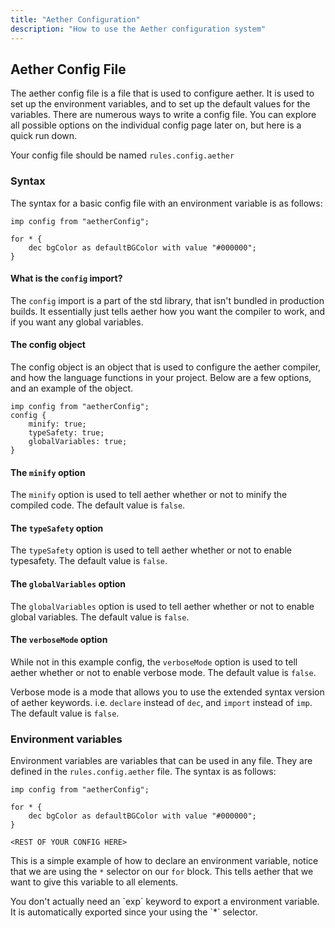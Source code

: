```yaml
---
title: "Aether Configuration"
description: "How to use the Aether configuration system"
---
```


## Aether Config File

The aether config file is a file that is used to configure aether. It is used to set up the environment variables, and to set up the default values for the variables. There are numerous ways to write a config file. You can explore all possible options on the individual config page later on, but here is a quick run down.

<Tip>Your config file should be named `rules.config.aether`</Tip>

### Syntax

The syntax for a basic config file with an environment variable is as follows:

```aether
imp config from "aetherConfig";

for * {
    dec bgColor as defaultBGColor with value "#000000";
}
```

#### What is the `config` import?

The `config` import is a part of the std library, that isn't bundled in production builds. It essentially just tells aether how you want the compiler to work, and if you want any global variables.

#### The config object

The config object is an object that is used to configure the aether compiler, and how the language functions in your project. Below are a few options, and an example of the object.

```aether
imp config from "aetherConfig";
config {
    minify: true;
    typeSafety: true;
    globalVariables: true;
}
```

#### The `minify` option

The `minify` option is used to tell aether whether or not to minify the compiled code. The default value is `false`.

#### The `typeSafety` option

The `typeSafety` option is used to tell aether whether or not to enable typesafety. The default value is `false`.

#### The `globalVariables` option

The `globalVariables` option is used to tell aether whether or not to enable global variables. The default value is `false`.

#### The `verboseMode` option

While not in this example config, the `verboseMode` option is used to tell aether whether or not to enable verbose mode. The default value is `false`.

Verbose mode is a mode that allows you to use the extended syntax version of aether keywords. i.e. `declare` instead of `dec`, and `import` instead of `imp`. The default value is `false`.

### Environment variables

Environment variables are variables that can be used in any file. They are defined in the `rules.config.aether` file. The syntax is as follows:

```aether
imp config from "aetherConfig";

for * {
    dec bgColor as defaultBGColor with value "#000000";
}

<REST OF YOUR CONFIG HERE>
```

This is a simple example of how to declare an environment variable, notice that we are using the `*` selector on our `for` block. This tells aether that we want to give this variable to all elements.

<Tip>
  You don't actually need an `exp` keyword to export a environment variable. It
  is automatically exported since your using the `*` selector.
</Tip>
